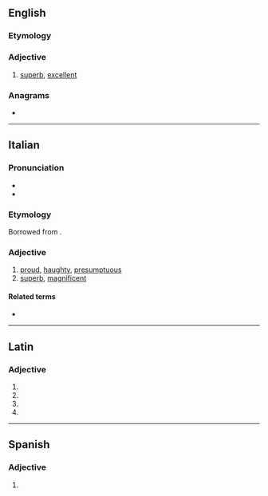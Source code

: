 ==English==

===Etymology===
{{suffix|en|superb|o}}

===Adjective===
{{en-adj}}

# {{lb|en|slang}} [[superb]], [[excellent]]

===Anagrams===
* {{anagrams|en|a=beoprsu|sober up}}

----

==Italian==

===Pronunciation===
* {{it-IPA|supèrbo}}
* {{rhyme|it|ɛrbo}}

===Etymology===
Borrowed from {{bor|it|la|superbus}}.

===Adjective===
{{it-adj|superb}}

# [[proud]], [[haughty]], [[presumptuous]]
# [[superb]], [[magnificent]]

====Related terms====
* {{l|it|superbia}}

----

==Latin==

===Adjective===
{{la-adj-form|superbō}}

# {{inflection of|la|superbus||dat|m|s}}
# {{inflection of|la|superbus||dat|n|s}}
# {{inflection of|la|superbus||abl|m|s}}
# {{inflection of|la|superbus||abl|n|s}}

----

==Spanish==

===Adjective===
{{es-adj}}

# {{obsolete spelling of|es|soberbio}}